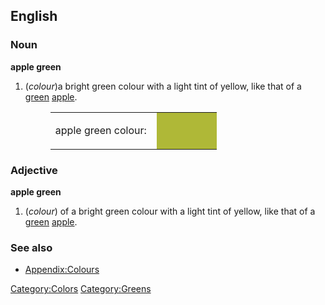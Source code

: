 ==English==

===Noun===
'''apple green'''
#(''colour'')a bright green colour with a light tint of yellow, like that of a [[green]] [[apple]].
#:<table><tr><td>apple green colour: &nbsp;</td><td bgcolor="#AFB837" width="80">&nbsp; </td></tr></table>

===Adjective===
'''apple green'''
#(''colour'') of a bright green colour with a light tint of yellow, like that of a [[green]] [[apple]].

===See also===
*[[Wiktionary_Appendix:Colours|Appendix:Colours]]

[[Category:Colors]]
[[Category:Greens]]